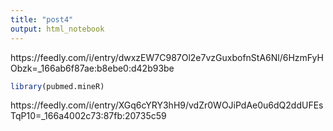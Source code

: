 ```yaml
---
title: "post4"
output: html_notebook
---
```


https://feedly.com/i/entry/dwxzEW7C987Ol2e7vzGuxbofnStA6Nl/6HzmFyHObzk=_166ab6f87ae:b8ebe0:d42b93be
```r
library(pubmed.mineR)
```
https://feedly.com/i/entry/XGq6cYRY3hH9/vdZr0WOJiPdAe0u6dQ2ddUFEsTqP10=_166a4002c73:87fb:20735c59
```r

```


 